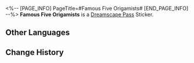 <%-- [PAGE_INFO]
PageTitle=#Famous Five Origamists#
[END_PAGE_INFO] --%>
{{Stub|Location information}}
{{Item Infobox
|id          = 223715
|image       = Dreamscape Pass Sticker Famous Five Origamists.png{{subst:void|<!--$UPLOAD:<<SpriteOutput/TravelBrochure/StickFigures/223715.png>-<Dreamscape Pass Sticker Famous Five Origamists.png>-<Item Icons>>-->}}
|type        = Dreamscape Pass Sticker
|type2       = Stars in the Dream Stickers
|invCategory = 
|rarity      = 4
|effect      = 
|description = Digital stickers that can be used to decorate the pages of the Dreamtour Handbook. They come in many different styles.
|source1     = [[Finish all the Origami Birds' stories and obtain the Famous Five Origamists' Planet of Festivities Collectible Card]]
}}
{{Description|When everyone works together, an unspoken greatness is achieved.}}
'''Famous Five Origamists''' is a [[Dreamscape Pass]] Sticker.

==Other Languages==
{{Other Languages
|en   = Famous Five Origamists
|zhs  = 折纸五杰
|zht  = 摺紙五傑
|ja   = 折り紙の五傑
|ko   = 종이새 파이브
|es   = Los cinco grandes maestros del origami
|fr   = Cinq grands maîtres des origamis
|ru   = Знаменитая пятёрка оригамистов
|th   = นกกระดาษผู้กล้าทั้งห้า
|vi   = Chim Giấy Ngũ Kiệt
|de   = Die fünf Origamimeister
|id   = Lima Maestro Origami
|pt   = Cinco Origamistas Célebres
}}

==Change History==
{{Change History|2.2}}